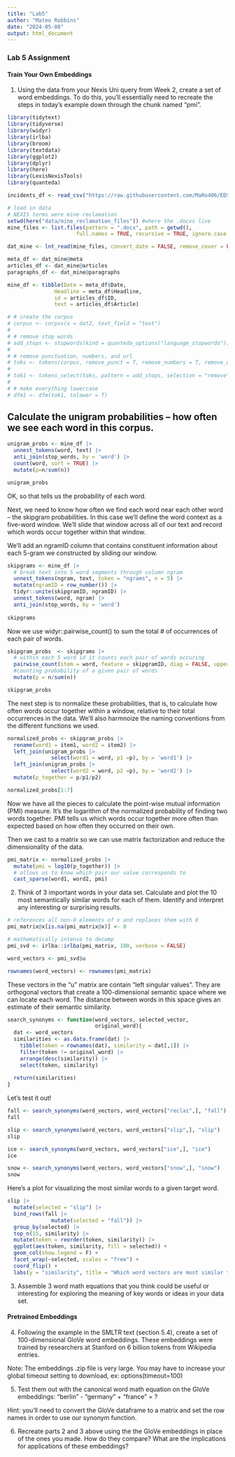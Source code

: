 ```yaml
---
title: "Lab5"
author: "Mateo Robbins"
date: "2024-05-08"
output: html_document
---
```


### Lab 5 Assignment

#### Train Your Own Embeddings

1.  Using the data from your Nexis Uni query from Week 2, create a set of word embeddings. To do this, you'll essentially need to recreate the steps in today's example down through the chunk named "pmi". 


```r
library(tidytext)
library(tidyverse)
library(widyr) 
library(irlba)
library(broom) 
library(textdata)
library(ggplot2)
library(dplyr)
library(here)
library(LexisNexisTools)
library(quanteda)

incidents_df <- read_csv("https://raw.githubusercontent.com/MaRo406/EDS-231-text-sentiment/main/data/climbing_reports_model_dat.csv")

# load in data 
# NEXIS terms were mine reclamation
setwd(here("data/mine_reclamation_files")) #where the .docxs live
mine_files <- list.files(pattern = ".docx", path = getwd(),
                      full.names = TRUE, recursive = TRUE, ignore.case = TRUE)

dat_mine <- lnt_read(mine_files, convert_date = FALSE, remove_cover = FALSE)

meta_df <- dat_mine@meta
articles_df <- dat_mine@articles
paragraphs_df <- dat_mine@paragraphs

mine_df <- tibble(Date = meta_df$Date,
               Headline = meta_df$Headline,
               id = articles_df$ID,
               text = articles_df$Article)

# # create the corpus
# corpus <- corpus(x = dat2, text_field = "text")
# 
# # remove stop words
# add_stops <- stopwords(kind = quanteda_options("language_stopwords"))
# 
# # remove punctuation, numbers, and url
# toks <- tokens(corpus, remove_punct = T, remove_numbers = T, remove_url = T, remove_symbols = T)
# 
# tok1 <- tokens_select(toks, pattern = add_stops, selection = "remove")
# 
# # make everything lowercase 
# dfm1 <- dfm(tok1, tolower = T)
```

## Calculate the unigram probabilities -- how often we see each word in this corpus.

```r
unigram_probs <- mine_df |> 
  unnest_tokens(word, text) |> 
  anti_join(stop_words, by = 'word') |> 
  count(word, sort = TRUE) |> 
  mutate(p=n/sum(n))

unigram_probs
```

OK, so that tells us the probability of each word.

Next, we need to know how often we find each word near each other word -- the skipgram probabilities. In this case we'll define the word context as a five-word window. We'll slide that window across all of our text and record which words occur together within that window.

We'll add an ngramID column that contains constituent information about each 5-gram we constructed by sliding our window.

```r
skipgrams <- mine_df |> 
  # break text into 5 word segments through column ngram
  unnest_tokens(ngram, text, token = "ngrams", n = 5) |> 
  mutate(ngramID = row_number()) |> 
  tidyr::unite(skipgramID, ngramID) |> 
  unnest_tokens(word, ngram) |> 
  anti_join(stop_words, by = 'word')
  
skipgrams
```

Now we use widyr::pairwise_count() to sum the total # of occurrences of each pair of words.

```r
skipgram_probs  <- skipgrams |> 
  # within each 5 word id it counts each pair of words occuring
  pairwise_count(item = word, feature = skipgramID, diag = FALSE, upper = F) |> 
  #counting probability of a given pair of words
  mutate(p = n/sum(n))

skipgram_probs
```

The next step is to normalize these probabilities, that is, to calculate how often words occur together within a window, relative to their total occurrences in the data. We'll also harmnoize the naming conventions from the different functions we used.

```r
normalized_probs <- skipgram_probs |> 
  rename(word1 = item1, word2 = item2) |> 
  left_join(unigram_probs |> 
              select(word1 = word, p1 =p), by = 'word1') |> 
  left_join(unigram_probs |> 
              select(word2 = word, p2 =p), by = 'word2') |> 
  mutate(p_together = p/p1/p2)

normalized_probs[1:7]
```

Now we have all the pieces to calculate the point-wise mutual information (PMI) measure. It's the logarithm of the normalized probability of finding two words together. PMI tells us which words occur together more often than expected based on how often they occurred on their own.

Then we cast to a matrix so we can use matrix factorization and reduce the dimensionality of the data.

```r
pmi_matrix <- normalized_probs |> 
  mutate(pmi = log10(p_together)) |> 
  # allows us to know which pair our value corresponds to
  cast_sparse(word1, word2, pmi)
```

2.  Think of 3 important words in your data set. Calculate and plot the 10 most semantically similar words for each of them. Identify and interpret any interesting or surprising results.

```r
# references all non-0 elements of x and replaces them with 0
pmi_matrix@x[is.na(pmi_matrix@x)] <- 0

# mathematically intense to decomp
pmi_svd <- irlba::irlba(pmi_matrix, 100, verbose = FALSE)

word_vectors <- pmi_svd$u

rownames(word_vectors) <- rownames(pmi_matrix)
```

These vectors in the "u" matrix are contain "left singular values". They are orthogonal vectors that create a 100-dimensional semantic space where we can locate each word. The distance between words in this space gives an estimate of their semantic similarity.

```r
search_synonyms <- function(word_vectors, selected_vector,
                            original_word){
  dat <- word_vectors
  similarities <- as.data.frame(dat) |> 
    tibble(token = rownames(dat), similarity = dat[,1]) |> 
    filter(token != original_word) |> 
    arrange(desc(similarity)) |> 
    select(token, similarity)
  
  return(similarities)
}
```

Let's test it out!

```r
fall <- search_synonyms(word_vectors, word_vectors["reclai",], "fall")
fall

slip <- search_synonyms(word_vectors, word_vectors["slip",], "slip")
slip

ice <- search_synonyms(word_vectors, word_vectors["ice",], "ice")
ice

snow <- search_synonyms(word_vectors, word_vectors["snow",], "snow")
snow
```

Here's a plot for visualizing the most similar words to a given target word.

```r
slip |> 
  mutate(selected = "slip") |> 
  bind_rows(fall |> 
              mutate(selected = "fall")) |> 
  group_by(selected) |> 
  top_n(15, similarity) |> 
  mutate(token = reorder(token, similarity)) |> 
  ggplot(aes(token, similarity, fill = selected)) +
  geom_col(show.legend = F) +
  facet_wrap(~selected, scales = "free") +
  coord_flip() +
  labs(y = "similarity", title = "Which word vectors are most similar to slip or fall")
```

3.  Assemble 3 word math equations that you think could be useful or interesting for exploring the meaning of key words or ideas in your data set.


#### Pretrained Embeddings

4.  Following the example in the SMLTR text (section 5.4), create a set of 100-dimensional GloVe word embeddings. These embeddings were trained by researchers at Stanford on 6 billion tokens from Wikipedia entries.

Note: The embeddings .zip file is very large. You may have to increase your global timeout setting to download, ex: options(timeout=100)


5.  Test them out with the canonical word math equation on the GloVe embeddings: "berlin" - "germany" + "france" = ?

Hint: you'll need to convert the GloVe dataframe to a matrix and set the row names in order to use our synonym function.

6.  Recreate parts 2 and 3 above using the the GloVe embeddings in place of the ones you made. How do they compare? What are the implications for applications of these embeddings?

